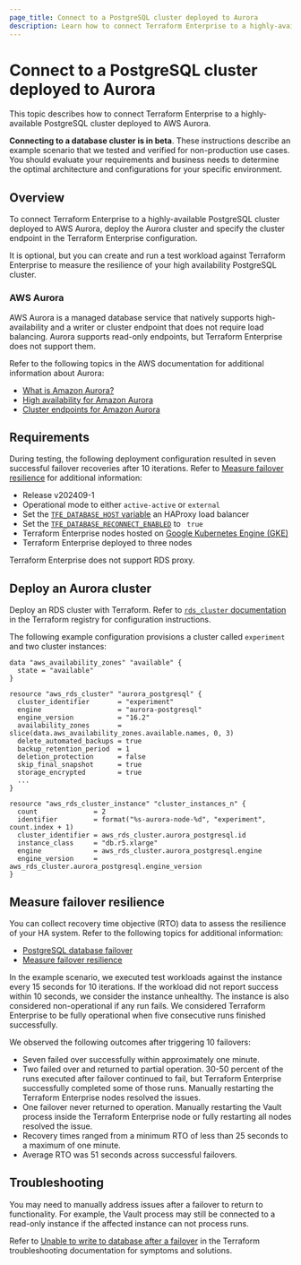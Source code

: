 ```yaml
---
page_title: Connect to a PostgreSQL cluster deployed to Aurora
description: Learn how to connect Terraform Enterprise to a highly-available PostgreSQL database cluster deployed to AWS Aurora.
---
```


# Connect to a PostgreSQL cluster deployed to Aurora

This topic describes how to connect Terraform Enterprise to a highly-available PostgreSQL cluster deployed to AWS Aurora. 

<Warning>

**Connecting to a database cluster is in beta**. These instructions describe an example scenario that we tested and verified for non-production use cases. You should evaluate your requirements and business needs to determine the optimal architecture and configurations for your specific environment.

</Warning>

## Overview

To connect Terraform Enterprise to a highly-available PostgreSQL cluster deployed to AWS Aurora, deploy the Aurora cluster and specify the cluster endpoint in the Terraform Enterprise configuration.

It is optional, but you can create and run a test workload against Terraform Enterprise to measure the resilience of your high availability PostgreSQL cluster.

### AWS Aurora

AWS Aurora is a managed database service that natively supports high-availability and a writer or cluster endpoint that does not require load balancing. Aurora supports read-only endpoints, but Terraform Enterprise does not support them. 

Refer to the following topics in the AWS documentation for additional information about Aurora:

- [What is Amazon Aurora?](https://docs.aws.amazon.com/AmazonRDS/latest/AuroraUserGuide/CHAP_AuroraOverview.html)
- [High availability for Amazon Aurora](https://docs.aws.amazon.com/AmazonRDS/latest/AuroraUserGuide/Concepts.AuroraHighAvailability.html)
- [Cluster endpoints for Amazon Aurora](https://docs.aws.amazon.com/AmazonRDS/latest/AuroraUserGuide/Aurora.Endpoints.Cluster.html)

## Requirements

During testing, the following deployment configuration resulted in seven successful failover recoveries after 10 iterations. Refer to [Measure failover resilience](#measure-failover-resilience) for additional information:

- Release v202409-1 
- Operational mode to either `active-active`  or `external`
- Set the [`TFE_DATABASE_HOST` variable](/terraform/enterprise/deploy/reference/configuration#tfe_database_host) an HAProxy load balancer 
- Set the [`TFE_DATABASE_RECONNECT_ENABLED`](/terraform/enterprise/deploy/reference/configuration#tfe_database_reconnect_enabled) to ` true`
- Terraform Enterprise nodes hosted on [Google Kubernetes Engine (GKE)](https://cloud.google.com/kubernetes-engine)
- Terraform Enterprise deployed to three nodes 

Terraform Enterprise does not support RDS proxy. 

## Deploy an Aurora cluster

Deploy an RDS cluster with Terraform. Refer to [`rds_cluster` documentation](https://registry.terraform.io/providers/hashicorp/aws/latest/docs/resources/rds_cluster#aurora-with-postgresql-engine) in the Terraform registry for configuration instructions.  

The following example configuration provisions a cluster called `experiment` and two cluster instances:

```hcl
data "aws_availability_zones" "available" {
  state = "available"
}

resource "aws_rds_cluster" "aurora_postgresql" {
  cluster_identifier       = "experiment"
  engine                   = "aurora-postgresql"
  engine_version           = "16.2"
  availability_zones       = slice(data.aws_availability_zones.available.names, 0, 3)
  delete_automated_backups = true
  backup_retention_period  = 1
  deletion_protection      = false
  skip_final_snapshot      = true
  storage_encrypted        = true
  ...
}

resource "aws_rds_cluster_instance" "cluster_instances_n" {
  count              = 2
  identifier         = format("%s-aurora-node-%d", "experiment", count.index + 1)
  cluster_identifier = aws_rds_cluster.aurora_postgresql.id
  instance_class     = "db.r5.xlarge"
  engine             = aws_rds_cluster.aurora_postgresql.engine
  engine_version     = aws_rds_cluster.aurora_postgresql.engine_version
}
```

## Measure failover resilience

You can collect recovery time objective (RTO) data to assess the resilience of your HA system. Refer to the following topics for additional information:

- [PostgreSQL database failover](/terraform/enterprise/deploy/manage/failover)
- [Measure failover resilience](/terraform/enterprise/deploy/configuration/storage/connect-database/failover-resilience) 

In the example scenario, we executed test workloads against the instance every 15 seconds for 10 iterations. If the workload did not report success within 10 seconds, we consider the instance unhealthy. The instance is also considered non-operational if any run fails. We considered Terraform Enterprise to be fully operational when five consecutive runs finished successfully.  

We observed the following outcomes after triggering 10 failovers:

- Seven failed over successfully within approximately one minute. 
- Two failed over and returned to partial operation. 30-50 percent of the runs executed after failover continued to fail, but Terraform Enterprise successfully completed some of those runs. Manually restarting the Terraform Enterprise nodes resolved the issues. 
- One failover never returned to operation. Manually restarting the Vault process inside the Terraform Enterprise node or fully restarting all nodes resolved the issue.
- Recovery times ranged from a minimum RTO of less than 25 seconds to a maximum of one minute.
- Average RTO was 51 seconds across successful failovers. 

## Troubleshooting

You may need to manually address issues after a failover to return to functionality. For example, the Vault process may still be connected to a read-only instance if the affected instance can not process runs. 

Refer to [Unable to write to database after a failover](/terraform/enterprise/deploy/troubleshoot/error-messages#unable-to-write-to-database-after-a-failover) in the Terraform troubleshooting documentation for symptoms and solutions. 